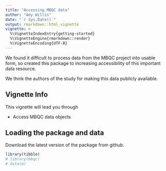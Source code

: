 ```yaml
---
title: "Accessing MBQC data"
author: "Amy Willis"
date: "`r Sys.Date()`"
output: rmarkdown::html_vignette
vignette: >
  %\VignetteIndexEntry{getting-started}
  %\VignetteEngine{rmarkdown::render}
  %\VignetteEncoding{UTF-8}
---
```


We found it difficult to process data from the MBQC project into usable form, so created this package to increasing accessibility of this important data resource.

We think the authors of the study for making this data publicly available.

## Vignette Info

This vignette will lead you through

- Access MBQC data objects

## Loading the package and data

Download the latest version of the package from github.

```r
library(tibble)
# library(mbqc)
# data(m)
```
